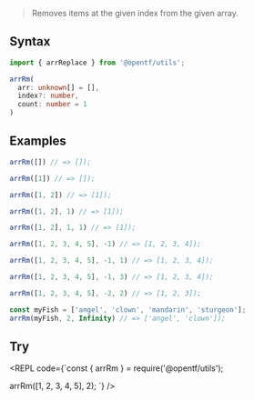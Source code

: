 
> Removes items at the given index from the given array.

## Syntax

```ts copy
import { arrReplace } from '@opentf/utils';

arrRm(
  arr: unknown[] = [],
  index?: number,
  count: number = 1
)
```

## Examples

```ts
arrRm([]) // => []);

arrRm([1]) // => []);

arrRm([1, 2]) // => [1]);

arrRm([1, 2], 1) // => [1]);

arrRm([1, 2], 1, 1) // => [1]);

arrRm([1, 2, 3, 4, 5], -1) // => [1, 2, 3, 4]);

arrRm([1, 2, 3, 4, 5], -1, 1) // => [1, 2, 3, 4]);

arrRm([1, 2, 3, 4, 5], -1, 3) // => [1, 2, 3, 4]);

arrRm([1, 2, 3, 4, 5], -2, 2) // => [1, 2, 3]);

const myFish = ['angel', 'clown', 'mandarin', 'sturgeon'];
arrRm(myFish, 2, Infinity) // => ['angel', 'clown']);
```

## Try

<REPL code={`const { arrRm } = require('@opentf/utils');

arrRm([1, 2, 3, 4, 5], 2);
`} />

